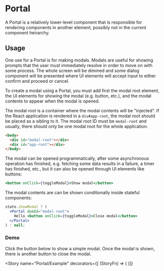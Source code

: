 

<Meta title="Utility/Portal" component={Portal} />

# Portal

A Portal is a relatively lower-level component that is responsible for rendering components in
another element, possibly not in the current component heirarchy.

## Usage

One use for a Portal is for making modals. Modals are useful for showing prompts that the user must
immediately resolve in order to move on with some process. The whole screen will be dimmed and some
dialog component will be presented where UI elements will accept input to either confirm and proceed
or cancel.

To create a modal using a Portal, you must add first the modal root element, the UI elements for
showing the modal (e.g. button, etc.), and the modal contents to appear when the modal is opened.

The modal root is a container where the modal contents will be "injected". If the React application
is rendered in a `div#app-root`, the modal root should be placed as a sibling to it. The modal root
ID must be `modal-root` and usually, there should only be one modal root for the whole application.

```html
<body>
  <div id="modal-root"></div>
  <div id="app-root"></div>
</body>
```

The modal can be opened programmatically, after some asynchronous operation has finished, e.g.
fetching some data results in a failure, a timer has finished, etc., but it can also be opened
through UI elements like buttons:

```jsx
<button onClick={toggleModal}>Show modal</button>
```

The modal contents are can be shown conditionally inside stateful components:

```jsx
state.showModal ? (
  <Portal domId="modal-root">
    Hello <button onClick={toggleModal}>Close modal</button>
  </Portal>
) : null;
```

<Props of={Portal} />

### Demo

Click the button below to show a simple modal. Once the modal is shown, there is another button to
close the modal.

<Story
  name="Portal/Example"
  decorators={[
  (StoryFn) => (
    <Fragment>
      <ModalRoot />
      <Centered>
        <StoryFn />
      </Centered>
    </Fragment>
  )]}
>
  <PortalExample />
</Story>
